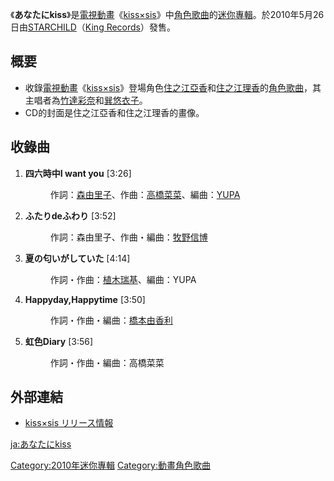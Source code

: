 {{unreferenced|time=2011-02-01T10:24:44+00:00}}
{{Infobox Album
| Name           = あなたにkiss
| Type           = [[迷你專輯|迷你專輯]] 
| Artist         = あこりこ（[[竹達彩奈|竹達彩奈]]&[[巽悠衣子|巽悠衣子]]）
| Released       = 2010年5月26日 
| Recorded       = 2010年<br>{{JPN}}  
| Genre          = [[J-POP|J-POP]]（[[角色歌曲|角色歌曲]]）
| Length         = 19分28秒
| Label          = [[King_Records|King Records]]
| Producer       = [[山中隆弘|山中隆弘]]
| Reviews        = 
| Chart position = * 228位（[[ORICON|ORICON]]）
| Certification  = 
| Last album     = [[バランスKISS|バランスKISS]]<br/>[[二人的♥甜心男孩|ふたりのハニーボーイ]]<br/>（2010年）
| This album     = '''あなたにkiss'''<br/>（2010年） 
| Next album     = -
| Misc           =
{{Extra chronology 2
  | Artist = [[kiss×sis|kiss×sis]]
  | Type = 迷你專輯
  | Last single = [[Our_Steady_Boy|Our Steady Boy]]<br/>（2010年）
  | This single = '''あなたにkiss'''<br/>（2010年）
  | Next single = 
  }} 
}}
《'''あなたにkiss'''》是[[電視動畫|電視動畫]]《[[kiss×sis|kiss×sis]]》中[[角色歌曲|角色歌曲]]的[[迷你專輯|迷你專輯]]。於2010年5月26日由[[STARCHILD|STARCHILD]]（[[King_Records|King Records]]）發售。

== 概要 ==
* 收錄[[電視動畫|電視動畫]]《[[kiss×sis|kiss×sis]]》登場角色[[住之江亞香|住之江亞香]]和[[住之江理香|住之江理香]]的[[角色歌曲|角色歌曲]]，其主唱者為[[竹達彩奈|竹達彩奈]]和[[巽悠衣子|巽悠衣子]]。
* CD的封面是住之江亞香和住之江理香的畫像。

== 收錄曲 ==
# '''四六時中I want you''' [3:26]
#: 作詞：[[森由里子|森由里子]]、作曲：[[高橋菜菜|高橋菜菜]]、編曲：[[Yu-pan|YUPA]] 
# '''ふたりdeふわり''' [3:52]
#: 作詞：森由里子、作曲・編曲：[[牧野信博|牧野信博]]
# '''夏の匂いがしていた''' [4:14]
#: 作詞・作曲：[[植木瑞基|植木瑞基]]、編曲：YUPA 
# '''Happyday,Happytime''' [3:50]
#: 作詞・作曲・編曲：[[橋本由香利|橋本由香利]]
# '''虹色Diary''' [3:56]
#: 作詞・作曲・編曲：高橋菜菜

== 外部連結 ==
* [http://www.starchild.co.jp/special/kiss_sis/release.html kiss×sis リリース情報] {{Wayback|url=http://www.starchild.co.jp/special/kiss_sis/release.html |date=20101205084206 }}

[[Category:2010年迷你專輯|Category:2010年迷你專輯]]
[[Category:動畫角色歌曲|Category:動畫角色歌曲]]

[[ja:あなたにkiss|ja:あなたにkiss]]